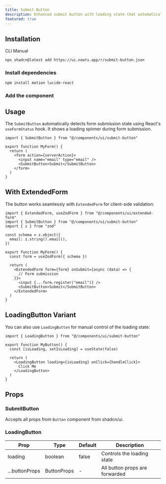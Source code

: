 ```yaml
---
title: Submit Button
description: Enhanced submit button with loading state that automatically detects form submission state using React's useFormStatus hook.
featured: true
---
```


<ComponentPreview name="submit-button-demo" description="An interactive form with a submit button that shows loading state" />

## Installation

<Tabs defaultValue="cli">

<TabsList>
  <TabsTrigger value="cli">CLI</TabsTrigger>
  <TabsTrigger value="manual">Manual</TabsTrigger>
</TabsList>

<TabsContent value="cli">

```bash
npx shadcn@latest add https://ui.nowts.app/r/submit-button.json
```

</TabsContent>

<TabsContent value="manual">

<Steps>

### Install dependencies

```bash
npm install motion lucide-react
```

### Add the component

<ComponentSource name="submit-button" title="components/ui/submit-button.tsx" />

</Steps>

</TabsContent>

</Tabs>

## Usage

The `SubmitButton` automatically detects form submission state using React's `useFormStatus` hook. It shows a loading spinner during form submission.

```tsx
import { SubmitButton } from "@/components/ui/submit-button"

export function MyForm() {
  return (
    <form action={serverAction}>
      <input name="email" type="email" />
      <SubmitButton>Submit</SubmitButton>
    </form>
  )
}
```

## With ExtendedForm

The button works seamlessly with `ExtendedForm` for client-side validation:

```tsx
import { ExtendedForm, useZodForm } from "@/components/ui/extended-form"
import { SubmitButton } from "@/components/ui/submit-button"
import { z } from "zod"

const schema = z.object({
  email: z.string().email(),
})

export function MyForm() {
  const form = useZodForm({ schema })

  return (
    <ExtendedForm form={form} onSubmit={async (data) => {
      // Form submission
    }}>
      <input {...form.register("email")} />
      <SubmitButton>Submit</SubmitButton>
    </ExtendedForm>
  )
}
```

## LoadingButton Variant

You can also use `LoadingButton` for manual control of the loading state:

```tsx
import { LoadingButton } from "@/components/ui/submit-button"

export function MyButton() {
  const [isLoading, setIsLoading] = useState(false)

  return (
    <LoadingButton loading={isLoading} onClick={handleClick}>
      Click Me
    </LoadingButton>
  )
}
```

## Props

### SubmitButton

Accepts all props from `Button` component from shadcn/ui.

### LoadingButton

| Prop | Type | Default | Description |
| --- | --- | --- | --- |
| loading | boolean | false | Controls the loading state |
| ...buttonProps | ButtonProps | - | All button props are forwarded |
